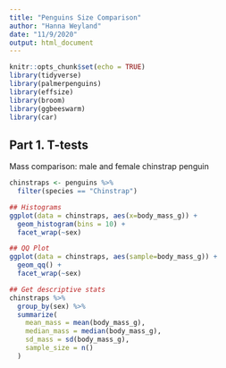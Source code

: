```yaml
---
title: "Penguins Size Comparison"
author: "Hanna Weyland"
date: "11/9/2020"
output: html_document
---
```


```r
knitr::opts_chunk$set(echo = TRUE)
library(tidyverse)
library(palmerpenguins)
library(effsize)
library(broom)
library(ggbeeswarm)
library(car)
```


## Part 1. T-tests

Mass comparison: male and female chinstrap penguin

```r
chinstraps <- penguins %>% 
  filter(species == "Chinstrap")

## Histograms
ggplot(data = chinstraps, aes(x=body_mass_g)) +
  geom_histogram(bins = 10) +
  facet_wrap(~sex)

## QQ Plot 
ggplot(data = chinstraps, aes(sample=body_mass_g)) +
  geom_qq() +
  facet_wrap(~sex)

## Get descriptive stats
chinstraps %>% 
  group_by(sex) %>% 
  summarize(
    mean_mass = mean(body_mass_g),
    median_mass = median(body_mass_g),
    sd_mass = sd(body_mass_g),
    sample_size = n()
  )

```



